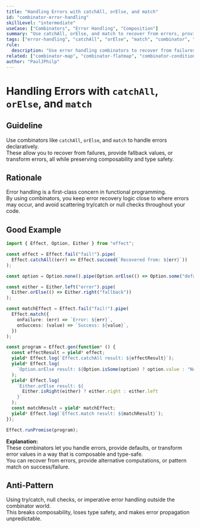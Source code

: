 ```yaml
---
title: "Handling Errors with catchAll, orElse, and match"
id: "combinator-error-handling"
skillLevel: "intermediate"
useCase: ["Combinators", "Error Handling", "Composition"]
summary: "Use catchAll, orElse, and match to recover from errors, provide fallbacks, or transform errors in Effect, Either, and Option."
tags: ["error-handling", "catchAll", "orElse", "match", "combinator", "effect", "either", "option"]
rule:
  description: "Use error handling combinators to recover from failures, provide fallback values, or transform errors in a composable way."
related: ["combinator-map", "combinator-flatmap", "combinator-conditional"]
author: "PaulJPhilp"
---
```


# Handling Errors with `catchAll`, `orElse`, and `match`

## Guideline

Use combinators like `catchAll`, `orElse`, and `match` to handle errors declaratively.  
These allow you to recover from failures, provide fallback values, or transform errors, all while preserving composability and type safety.

## Rationale

Error handling is a first-class concern in functional programming.  
By using combinators, you keep error recovery logic close to where errors may occur, and avoid scattering try/catch or null checks throughout your code.

## Good Example

```typescript
import { Effect, Option, Either } from "effect";

const effect = Effect.fail("fail!").pipe(
  Effect.catchAll((err) => Effect.succeed(`Recovered from: ${err}`))
);

const option = Option.none().pipe(Option.orElse(() => Option.some("default")));

const either = Either.left("error").pipe(
  Either.orElse(() => Either.right("fallback"))
);

const matchEffect = Effect.fail("fail!").pipe(
  Effect.match({
    onFailure: (err) => `Error: ${err}`,
    onSuccess: (value) => `Success: ${value}`,
  })
);

const program = Effect.gen(function* () {
  const effectResult = yield* effect;
  yield* Effect.log(`Effect.catchAll result: ${effectResult}`);
  yield* Effect.log(
    `Option.orElse result: ${Option.isSome(option) ? option.value : "None"}`
  );
  yield* Effect.log(
    `Either.orElse result: ${
      Either.isRight(either) ? either.right : either.left
    }`
  );
  const matchResult = yield* matchEffect;
  yield* Effect.log(`Effect.match result: ${matchResult}`);
});

Effect.runPromise(program);

```

**Explanation:**  
These combinators let you handle errors, provide defaults, or transform error values in a way that is composable and type-safe.  
You can recover from errors, provide alternative computations, or pattern match on success/failure.

## Anti-Pattern

Using try/catch, null checks, or imperative error handling outside the combinator world.  
This breaks composability, loses type safety, and makes error propagation unpredictable.